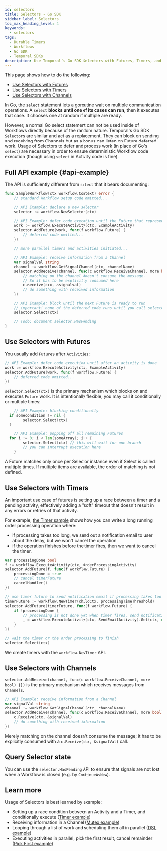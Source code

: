 ```yaml
---
id: selectors
title: Selectors - Go SDK
sidebar_label: Selectors
toc_max_heading_level: 4
keywords:
  - selectors
tags:
  - Durable Timers
  - Workflows
  - Go SDK
  - Temporal SDKs
description: Use Temporal’s Go SDK Selectors with Futures, Timers, and Channels. Ensure deterministic Workflow execution and handle multiple parallel tasks efficiently.
---
```


This page shows how to do the following:

- [Use Selectors with Futures](#use-selectors-with-futures)
- [Use Selectors with Timers](#use-selectors-with-timers)
- [Use Selectors with Channels](#use-selectors-with-channels)

In Go, the `select` statement lets a goroutine wait on multiple communication operations.
A `select` **blocks until one of its cases can run**, then it executes that case.
It chooses one at random if multiple are ready.

However, a normal Go select statement can not be used inside of Workflows directly because of the random nature.
Temporal's Go SDK `Selector`s are similar and act as a replacement.
They can block on sending and receiving from Channels but as a bonus can listen on Future deferred work.
Usage of Selectors to defer and process work (in place of Go's `select`) are necessary in order to ensure deterministic Workflow code execution (though using `select` in Activity code is fine).

## Full API example {#api-example}

The API is sufficiently different from `select` that it bears documenting:

```go
func SampleWorkflow(ctx workflow.Context) error {
	// standard Workflow setup code omitted...

	// API Example: declare a new selector
	selector := workflow.NewSelector(ctx)

	// API Example: defer code execution until the Future that represents Activity result is ready
	work := workflow.ExecuteActivity(ctx, ExampleActivity)
	selector.AddFuture(work, func(f workflow.Future) {
		// deferred code omitted...
	})

	// more parallel timers and activities initiated...

	// API Example: receive information from a Channel
	var signalVal string
	channel := workflow.GetSignalChannel(ctx, channelName)
	selector.AddReceive(channel, func(c workflow.ReceiveChannel, more bool) {
		// matching on the channel doesn't consume the message.
	 	// So it has to be explicitly consumed here
		c.Receive(ctx, &signalVal)
		// do something with received information
	})

	// API Example: block until the next Future is ready to run
	// important! none of the deferred code runs until you call selector.Select
	selector.Select(ctx)

	// Todo: document selector.HasPending
}
```

## Use Selectors with Futures

You usually add `Future`s after `Activities`:

```go
// API Example: defer code execution until after an activity is done
work := workflow.ExecuteActivity(ctx, ExampleActivity)
selector.AddFuture(work, func(f workflow.Future) {
	// deferred code omitted...
})
```

`selector.Select(ctx)` is the primary mechanism which blocks on and executes `Future` work.
It is intentionally flexible; you may call it conditionally or multiple times:

```go
	// API Example: blocking conditionally
  if somecondition != nil {
		selector.Select(ctx)
  }

	// API Example: popping off all remaining Futures
  for i := 0; i < len(someArray); i++ {
		selector.Select(ctx) // this will wait for one branch
		// you can interrupt execution here
	}
```

A Future matches only once per Selector instance even if Select is called multiple times.
If multiple items are available, the order of matching is not defined.

## Use Selectors with Timers

An important use case of futures is setting up a race between a timer and a pending activity, effectively adding a "soft" timeout that doesn't result in any errors or retries of that activity.

For example, [the Timer sample](https://github.com/temporalio/samples-go/blob/master/timer) shows how you can write a long running order processing operation where:

- if processing takes too long, we send out a notification email to user about the delay, but we won't cancel the operation
- if the operation finishes before the timer fires, then we want to cancel the timer.

```go
var processingDone bool
f := workflow.ExecuteActivity(ctx, OrderProcessingActivity)
selector.AddFuture(f, func(f workflow.Future) {
	processingDone = true
	// cancel timerFuture
	cancelHandler()
})

// use timer future to send notification email if processing takes too long
timerFuture := workflow.NewTimer(childCtx, processingTimeThreshold)
selector.AddFuture(timerFuture, func(f workflow.Future) {
	if !processingDone {
		// processing is not done yet when timer fires, send notification email
		_ = workflow.ExecuteActivity(ctx, SendEmailActivity).Get(ctx, nil)
	}
})

// wait the timer or the order processing to finish
selector.Select(ctx)
```

We create timers with the `workflow.NewTimer` API.

## Use Selectors with Channels

`selector.AddReceive(channel, func(c workflow.ReceiveChannel, more bool) {})` is the primary mechanism which receives messages from `Channels`.

```go
// API Example: receive information from a Channel
var signalVal string
channel := workflow.GetSignalChannel(ctx, channelName)
selector.AddReceive(channel, func(c workflow.ReceiveChannel, more bool) {
	c.Receive(ctx, &signalVal)
	// do something with received information
})
```

Merely matching on the channel doesn't consume the message; it has to be explicitly consumed with a `c.Receive(ctx, &signalVal)` call.

## Query Selector state

You can use the `selector.HasPending` API to ensure that signals are not lost when a Workflow is closed (e.g. by `ContinueAsNew`).

## Learn more

Usage of Selectors is best learned by example:

- Setting up a race condition between an Activity and a Timer, and conditionally execute ([Timer example](https://github.com/temporalio/samples-go/blob/14980b3792cc3a8447318fefe9a73fe0a580d4b9/timer/workflow.go))
- Receiving information in a Channel ([Mutex example](https://github.com/temporalio/samples-go/blob/14980b3792cc3a8447318fefe9a73fe0a580d4b9/mutex/mutex_workflow.go))
- Looping through a list of work and scheduling them all in parallel ([DSL example](https://github.com/temporalio/samples-go/blob/14980b3792cc3a8447318fefe9a73fe0a580d4b9/dsl/workflow.go))
- Executing activities in parallel, pick the first result, cancel remainder ([Pick First example](https://github.com/temporalio/samples-go/blob/14980b3792cc3a8447318fefe9a73fe0a580d4b9/pickfirst/pickfirst_workflow.go))
